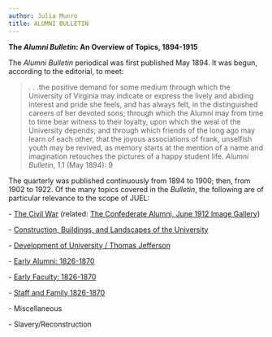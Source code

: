 ```yaml
---
author: Julia Munro
title: ALUMNI BULLETIN
---
```

**The _Alumni Bulletin_: An Overview of Topics, 1894-1915** 

The _Alumni Bulletin_ periodical was first published May 1894. It was begun, according to the editorial, to meet:

> . . .the positive demand for some medium through which the University of Virginia may indicate or express the lively and abiding interest and pride she feels, and has always felt, in the distinguished careers of her devoted sons; through which the Alumni may from time to time bear witness to their loyalty, upon which the weal of the University depends; and through which friends of the long ago may learn of each other, that the joyous associations of frank, unselfish youth may be revived, as memory starts at the mention of a name and imagination retouches the pictures of a happy student life. _Alumni Bulletin_, 1.1 (May 1894): 9

The quarterly was published continuously from 1894 to 1900; then, from 1902 to 1922. Of the many topics covered in the _Bulletin_, the following are of particular relevance to the scope of JUEL: 

\- [The Civil War](http://juel.iath.virginia.edu/node/726 "The Civil War") (related: [The Confederate Alumni, June 1912 Image Gallery](http://juel.iath.virginia.edu/node/732 "Confederate Alumni, June 1912 Image Gallery"))

\- [Construction, Buildings, and Landscapes of the University](http://juel.iath.virginia.edu/node/731 "Construction, Buildings, and Landscapes of the University") 

\- [Development of University / Thomas Jefferson](http://juel.iath.virginia.edu/node/746 "Development of University/Thomas Jefferson")

\- [Early Alumni: 1826-1870](http://juel.iath.virginia.edu/node/724 "Early Alumni: 1826-1870")

\- [Early Faculty: 1826-1870](http://juel.iath.virginia.edu/node/727 "Early Faculty: 1826-1870")

\- [Staff and Family 1826-1870](http://juel.iath.virginia.edu/node/728 "Staff and Family Members 1826-1870")

\- Miscellaneous

\- Slavery/Reconstruction